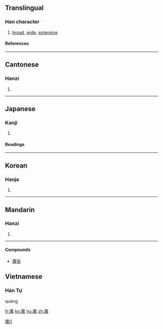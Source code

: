 {{see|広|广}}

==Translingual==
===Han character===
{{Han char|rn=53|rad=广|as=12|sn=15|four=0028<sub>6</sub>|canj=戈廿中金 (ITLC)}}
# [[broad]], [[wide]], [[extensive]]
====References====
{{Han ref|kx=0351.030|dkj=09493|dj=0663.010|hdz=20897.040|uh=5EE3|ud=24291|bh=BC73|bd=48243}}
----
==Cantonese==
===Hanzi===
{{yue-hanzi|jyut=|y=gwong2}}
# {{defn|Cantonese}}
----
==Japanese==
===Kanji===
{{ja-kanji|grade=|rs=广12}}
# {{defn|Japanese}} 
====Readings====
{{ja-readings|on=[[こう]] (kō)|kun=[[ひろい]] (hiroi), [[ひろば]] (hiroba), [[ひろめる]] (hiromeru)}}
----
==Korean==
===Hanja===
{{ko-hanja|hangeul=광|eumhun=넓을|rv=gwang|mr=kwang}}
# {{defn|Korean}}
----
==Mandarin==
===Hanzi===
{{cmn-hanzi|sim=广|pin=[[guǎng]] ([[guang3]])|wg=kuang<sup>3</sup>}}
# {{defn|Mandarin}}
----
====Compounds====
*[[廣告]]

==Vietnamese==
===Hán Tự===
quảng

[[Category:CJKV characters simplified differently in Japan and China|廣0]]

[[fr:廣]]
[[ko:廣]]
[[hu:廣]]
[[zh:廣]]